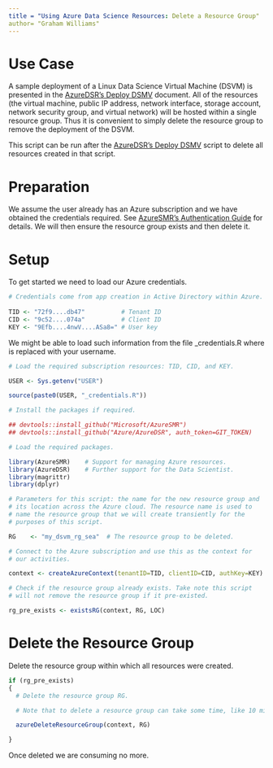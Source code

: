 ```yaml
---
title = "Using Azure Data Science Resources: Delete a Resource Group"
author= "Graham Williams"
---
```


# Use Case

A sample deployment of a Linux Data Science Virtual Machine (DSVM) is
presented in the
[AzureDSR's Deploy DSMV](https://github.com/Azure/AzureDSR/blob/master/vignettes/DeployDSVM.Rmd)
document. All of the resources (the virtual machine, public IP
address, network interface, storage account, network security group,
and virtual network) will be hosted within a single resource
group. Thus it is convenient to simply delete the resource group to
remove the deployment of the DSVM. 

This script can be run after the
[AzureDSR's Deploy DSMV](https://github.com/Azure/AzureDSR/blob/master/vignettes/DeployDSVM.Rmd)
script to delete all resources created in that script.

# Preparation

We assume the user already has an Azure subscription and we have
obtained the credentials required. See
[AzureSMR's Authentication Guide](https://github.com/Microsoft/AzureSMR/blob/master/vignettes/Authentication.Rmd)
for details.  We will then ensure the resource group exists and then
delete it.

# Setup

To get started we need to load our Azure credentials.

```r
# Credentials come from app creation in Active Directory within Azure.
 
TID <- "72f9....db47"          # Tenant ID
CID <- "9c52....074a"          # Client ID
KEY <- "9Efb....4nwV....ASa8=" # User key

```

We might be able to load such information from the file
<USER>_credentials.R where <USER> is replaced with your username.

```r
# Load the required subscription resources: TID, CID, and KEY.

USER <- Sys.getenv("USER")

source(paste0(USER, "_credentials.R"))

# Install the packages if required.

## devtools::install_github("Microsoft/AzureSMR")
## devtools::install_github("Azure/AzureDSR", auth_token=GIT_TOKEN)
```

```r
# Load the required packages.

library(AzureSMR)    # Support for managing Azure resources.
library(AzureDSR)    # Further support for the Data Scientist.
library(magrittr)
library(dplyr)
```

```r
# Parameters for this script: the name for the new resource group and
# its location across the Azure cloud. The resource name is used to
# name the resource group that we will create transiently for the
# purposes of this script.

RG    <- "my_dsvm_rg_sea"  # The resource group to be deleted.
```

```r
# Connect to the Azure subscription and use this as the context for
# our activities.

context <- createAzureContext(tenantID=TID, clientID=CID, authKey=KEY)

# Check if the resource group already exists. Take note this script
# will not remove the resource group if it pre-existed.

rg_pre_exists <- existsRG(context, RG, LOC)

```

# Delete the Resource Group

Delete the resource group within which all resources were created.

```r
if (rg_pre_exists)
{
  # Delete the resource group RG.

  # Note that to delete a resource group can take some time, like 10 minutes.

  azureDeleteResourceGroup(context, RG)

}
```

Once deleted we are consuming no more.
